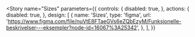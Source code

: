 <!-- palette.mdx -->


<Meta title="Designtokens" />

<Story
  name="Sizes"
  parameters={{
    controls: {
      disabled: true,
    },
    actions: {
      disabled: true,
    },
    design: [
      {
        name: 'Sizes',
        type: 'figma',
        url: 'https://www.figma.com/file/nuVtE8FTaeGVs6eZQbEzyM/Funksjonelle-beskrivelser---eksempler?node-id=16067%3A25342',
      },
    ],
  }}
>
  <SizesTokenExamplesGenerator />
</Story>
